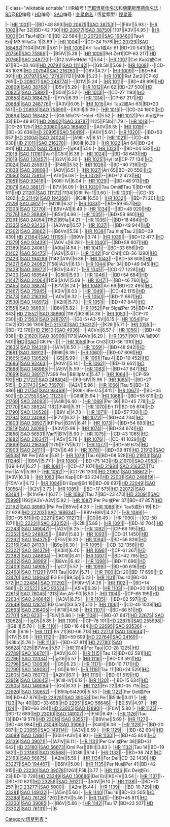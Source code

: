 <noinclude>{| class="wikitable sortable"
! HR编号
! [[巴耶恆星命名法|巴耶恆星命名法]]和[[佛蘭斯蒂德命名法|佛蘭斯蒂德命名法]]
! [[波恩星表|BD]]及[[科尔多瓦巡天星表|BD]]编号
! [[HD星表|HD]]编号
! [[SAO星表|SAO]]编号
! [[变星命名|变星命名]]
! 恆星類型
! [[视星等|视星等]]</noinclude>

|-
|[[HR_1001|HR 1001]]||--||BD+48 893||[[HD_20675|HD 20675]]||[[SAO_38753|SAO 38753]]||--||F6V||5.93
|-
|[[HR_1002|HR 1002]]||Per 32||BD+42 750||[[HD_20677|HD 20677]]||[[SAO_38750|SAO 38750]]||1107||A3V||4.95
|-
|[[HR_1003|HR 1003]]||Eri Tau4或Eri 16||BD-22 584||[[HD_20720|HD 20720]]||[[SAO_168460|SAO 168460]]||Tau4 Eri||M3.5IIIaCa-1||3.69
|-
|[[HR_1004|HR 1004]]||--||CD-24 1578||[[HD_20729|HD 20729]]||[[SAO_168462|SAO 168462]]||1104||M2III||5.61
|-
|[[HR_1005|HR 1005]]||Ari Tau1或Ari 61||BD+20 543||[[HD_20756|HD 20756]]||[[SAO_75886|SAO 75886]]||--||B5IV||5.28
|-
|[[HR_1006|HR 1006]]||Ret Zet1||CP-63 217||[[HD_20766|HD 20766]]||[[SAO_248770|SAO 248770]]||--||G2.5VFe1Hdel 1||5.54
|-
|[[HR_1007|HR 1007]]||Cet Kap2或Cet 97||BD+03 461||[[HD_20791|HD 20791]]||[[SAO_111142|SAO 111142]]||--||G8.5III||5.69
|-
|[[HR_1008|HR 1008]]||--||CD-43 1028||[[HD_20794|HD 20794]]||[[SAO_216263|SAO 216263]]||--||G8V||4.27
|-
|[[HR_1009|HR 1009]]||--||BD+64 391||[[HD_20797|HD 20797]]||[[SAO_12743|SAO 12743]]||1121||M0II||5.23
|-
|[[HR_1010|HR 1010]]||Ret Zet2||CP-62 265||[[HD_20807|HD 20807]]||[[SAO_248774|SAO 248774]]||--||G1V||5.24
|-
|[[HR_1011|HR 1011]]||--||BD+48 899||[[HD_20809|HD 20809]]||[[SAO_38768|SAO 38768]]||--||B5V||5.29
|-
|[[HR_1012|HR 1012]]||Ari 62||BD+27 500||[[HD_20825|HD 20825]]||[[SAO_75892|SAO 75892]]||--||G5III||5.52
|-
|[[HR_1013|HR 1013]]||--||CD-27 1183||[[HD_20853|HD 20853]]||[[SAO_168475|SAO 168475]]||--||F7V||6.39
|-
|[[HR_1014|HR 1014]]||--||CP-67 217||[[HD_20888|HD 20888]]||[[SAO_248776|SAO 248776]]||--||A3V||6.05
|-
|[[HR_1015|HR 1015]]||Ari Tau2或Ari 63||BD+20 551||[[HD_20893|HD 20893]]||[[SAO_75899|SAO 75899]]||--||K3III||5.09
|-
|[[HR_1016|HR 1016]]||--||CD-24 1600||[[HD_20894|HD 20894]]||[[SAO_168482|SAO 168482]]||--||G6.5IIbCN-1Hdel -1||5.52
|-
|[[HR_1017|HR 1017]]||Per Alp或Per 33||BD+49 917||[[HD_20902|HD 20902]]||[[SAO_38787|SAO 38787]]||1125||F5Ib||1.79
|-
|[[HR_1018|HR 1018]]||--||CD-26 1257||[[HD_20980|HD 20980]]||[[SAO_168493|SAO 168493]]||--||A0V||6.35
|-
|[[HR_1019|HR 1019]]||--||BD+33 636||[[HD_20995|HD 20995]]||[[SAO_56419|SAO 56419]]||--||A0V||5.61
|-
|[[HR_1020|HR 1020]]||--||BD+53 657||[[HD_21004|HD 21004]]||[[SAO_24024|SAO 24024]]||--||A9III-IV||6.51
|-
|[[HR_1021|HR 1021]]||--||CD-48 930||[[HD_21011|HD 21011]]||[[SAO_216278|SAO 216278]]||--||K0III||6.39
|-
|[[HR_1022|HR 1022]]||Ari 64||BD+24 481||[[HD_21017|HD 21017]]||[[SAO_75912|SAO 75912]]||--||gK4||5.50
|-
|[[HR_1023|HR 1023]]||--||BD+04 532||[[HD_21018|HD 21018]]||[[SAO_111161|SAO 111161]]||Var?||G5III||6.38
|-
|[[HR_1024|HR 1024]]||--||BD-08 643||[[HD_21019|HD 21019]]||[[SAO_130457|SAO 130457]]||--||G2V||6.20
|-
|[[HR_1025|HR 1025]]||Hyi Iot||CP-77 134||[[HD_21024|HD 21024]]||[[SAO_255973|SAO 255973]]||--||F4III||5.52
|-
|[[HR_1026|HR 1026]]||--||BD+40 736||[[HD_21038|HD 21038]]||[[SAO_38809|SAO 38809]]||--||A0V||6.51
|-
|[[HR_1027|HR 1027]]||Ari 65||BD+20 556||[[HD_21050|HD 21050]]||[[SAO_75915|SAO 75915]]||--||A1V||6.08
|-
|[[HR_1028|HR 1028]]||--||BD+12 473||[[HD_21051|HD 21051]]||[[SAO_93416|SAO 93416]]||--||K0III-IV||6.04
|-
|[[HR_1029|HR 1029]]||--||BD+48 913||[[HD_21071|HD 21071]]||[[SAO_38817|SAO 38817]]||--||B7V||6.09
|-
|[[HR_1030|HR 1030]]||Tau Omi或Tau 1||BD+08 511||[[HD_21120|HD 21120]]||[[SAO_111172|SAO 111172]]||1134||G6IIIFe-1||3.60
|-
|[[HR_1031|HR 1031]]||--||CD-33 1202||[[HD_21149|HD 21149]]||[[SAO_194268|SAO 194268]]||--||K3III||6.50
|-
|[[HR_1032|HR 1032]]||--||BD+71 201||[[HD_21179|HD 21179]]||[[SAO_4917|SAO 4917]]||--||M2III||6.32
|-
|[[HR_1033|HR 1033]]||--||BD+59 657||[[HD_21203|HD 21203]]||[[SAO_12770|SAO 12770]]||--||B9V+A1||6.49
|-
|[[HR_1034|HR 1034]]||--||BD+48 920||[[HD_21278|HD 21278]]||[[SAO_38849|SAO 38849]]||--||B5V||4.98
|-
|[[HR_1035|HR 1035]]||--||BD+59 660||[[HD_21291|HD 21291]]||[[SAO_24054|SAO 24054]]||1152||B9Ia||4.21
|-
|[[HR_1036|HR 1036]]||--||BD+18 484||[[HD_21335|HD 21335]]||[[SAO_93436|SAO 93436]]||--||A3Vnp||6.57
|-
|[[HR_1037|HR 1037]]||--||BD+49 944||[[HD_21362|HD 21362]]||[[SAO_38862|SAO 38862]]||--||B6Vn||5.58
|-
|[[HR_1038|HR 1038]]||Tau Xi或Tau 2||BD+09 439||[[HD_21364|HD 21364]]||[[SAO_111195|SAO 111195]]||--||B9Vn||3.74
|-
|[[HR_1039|HR 1039]]||--||BD+12 477||[[HD_21379|HD 21379]]||[[SAO_93439|SAO 93439]]||--||A0V s||6.28
|-
|[[HR_1040|HR 1040]]||--||BD+58 607||[[HD_21389|HD 21389]]||[[SAO_24061|SAO 24061]]||--||A0Ia||4.54
|-
|[[HR_1041|HR 1041]]||--||BD+33 656||[[HD_21402|HD 21402]]||[[SAO_56475|SAO 56475]]||--||A2V||5.61
|-
|[[HR_1042|HR 1042]]||For Chi1||CD-36 1290||[[HD_21423|HD 21423]]||[[SAO_194289|SAO 194289]]||1142||A1IV||6.39
|-
|[[HR_1043|HR 1043]]||--||BD+58 608||[[HD_21427|HD 21427]]||[[SAO_24062|SAO 24062]]||1158||A2V||6.13
|-
|[[HR_1044|HR 1044]]||Per 34||BD+49 945||[[HD_21428|HD 21428]]||[[SAO_38872|SAO 38872]]||--||B3V||4.67
|-
|[[HR_1045|HR 1045]]||--||CD-27 1228||[[HD_21430|HD 21430]]||[[SAO_168544|SAO 168544]]||--||G5III||5.93
|-
|[[HR_1046|HR 1046]]||--||BD+54 684||[[HD_21447|HD 21447]]||[[SAO_24064|SAO 24064]]||1159||A1V||5.09
|-
|[[HR_1047|HR 1047]]||--||BD+46 760||[[HD_21455|HD 21455]]||[[SAO_38874|SAO 38874]]||--||B7V||6.24
|-
|[[HR_1048|HR 1048]]||Ari 66||BD+22 495||[[HD_21467|HD 21467]]||[[SAO_75945|SAO 75945]]||--||K0IV||6.03
|-
|[[HR_1049|HR 1049]]||--||CD-42 1115||[[HD_21473|HD 21473]]||[[SAO_216316|SAO 216316]]||--||A0V||6.32
|-
|[[HR_1050|HR 1050]]||--||BD-11 667||[[HD_21530|HD 21530]]||[[SAO_148972|SAO 148972]]||--||K2III||5.73
|-
|[[HR_1051|HR 1051]]||--||BD+47 844||[[HD_21551|HD 21551]]||[[SAO_38893|SAO 38893]]||--||B8V||5.82
|-
|[[HR_1052|HR 1052]]||Per Sig或Per 35||BD+47 843||[[HD_21552|HD 21552]]||[[SAO_38890|SAO 38890]]||1167||K3III||4.36
|-
|[[HR_1053|HR 1053]]||--||CP-70 230||[[HD_21563|HD 21563]]||[[SAO_248797|SAO 248797]]||--||G0-5+A3-5V||6.15
|-
|[[HR_1054|HR 1054]]||For Chi2||CD-36 1306||[[HD_21574|HD 21574]]||[[SAO_194312|SAO 194312]]||--||K2III||5.71
|-
|[[HR_1055|HR 1055]]||--||BD+72 178||[[HD_21610|HD 21610]]||[[SAO_4936|SAO 4936]]||--||A0Vn||6.57
|-
|[[HR_1056|HR 1056]]||--||BD+48 938||[[HD_21620|HD 21620]]||[[SAO_38906|SAO 38906]]||1173||A0Vn||6.29
|-
|[[HR_1057|HR 1057]]||901 VA 1或901 NO||||[[HD|HD]]||[[SAO|SAO]]||GK Per||||
|-
|[[HR_1058|HR 1058]]||For Chi3||CD-36 1310||[[HD_21635|HD 21635]]||[[SAO_194318|SAO 194318]]||--||A1V||6.50
|-
|[[HR_1059|HR 1059]]||--||BD+48 942||[[HD_21661|HD 21661]]||[[SAO_38912|SAO 38912]]||--||B9III||6.39
|-
|[[HR_1060|HR 1060]]||--||BD-07 606||[[HD_21665|HD 21665]]||[[SAO_130520|SAO 130520]]||--||G5||5.99
|-
|[[HR_1061|HR 1061]]||Tau 4||BD+10 452||[[HD_21686|HD 21686]]||[[SAO_93463|SAO 93463]]||--||A0Vn||5.14
|-
|[[HR_1062|HR 1062]]||--||BD-13 662||[[HD_21688|HD 21688]]||[[SAO_148985|SAO 148985]]||--||A5IV||5.59
|-
|[[HR_1063|HR 1063]]||--||BD+47 847||[[HD_21699|HD 21699]]||[[SAO_38917|SAO 38917]]||V396 Per||B8IIIpMn||5.47
|-
|[[HR_1064|HR 1064]]||--||CP-69 192||[[HD_21722|HD 21722]]||[[SAO_248804|SAO 248804]]||--||F3-5IV||5.96
|-
|[[HR_1065|HR 1065]]||--||BD+27 515||[[HD_21743|HD 21743]]||[[SAO_75970|SAO 75970]]||--||A2V||5.96
|-
|[[HR_1066|HR 1066]]||Tau 5||BD+12 486||[[HD_21754|HD 21754]]||[[SAO_93469|SAO 93469]]||--||K0II-IIIFe-0.5||4.11
|-
|[[HR_1067|HR 1067]]||--||BD+05 502||[[HD_21755|HD 21755]]||[[SAO_111230|SAO 111230]]||--||G8III||5.94
|-
|[[HR_1068|HR 1068]]||--||BD+58 619||[[HD_21769|HD 21769]]||[[SAO_24093|SAO 24093]]||--||A4III||6.40
|-
|[[HR_1069|HR 1069]]||Per 36||BD+45 778||[[HD_21770|HD 21770]]||[[SAO_38924|SAO 38924]]||1182||F4III||5.31
|-
|[[HR_1070|HR 1070]]||Eri 17||BD-05 674||[[HD_21790|HD 21790]]||[[SAO_130528|SAO 130528]]||--||B9V s||4.73
|-
|[[HR_1071|HR 1071]]||--||BD+57 730||[[HD_21794|HD 21794]]||[[SAO_24098|SAO 24098]]||--||F7V||6.37
|-
|[[HR_1072|HR 1072]]||--||BD+44 734||[[HD_21803|HD 21803]]||[[SAO_38927|SAO 38927]]||KP Per||B2IV||6.41
|-
|[[HR_1073|HR 1073]]||--||BD+54 693||[[HD_21819|HD 21819]]||[[SAO_24099|SAO 24099]]||--||A3V||5.98
|-
|[[HR_1074|HR 1074]]||--||BD+34 674||[[HD_21856|HD 21856]]||[[SAO_56531|SAO 56531]]||Var?||B1V||5.90
|-
|[[HR_1075|HR 1075]]||--||CD-43 1085||[[HD_21882|HD 21882]]||[[SAO_216347|SAO 216347]]||--||A5V||5.78
|-
|[[HR_1076|HR 1076]]||--||CD-41 1029||[[HD_21899|HD 21899]]||[[SAO_216350|SAO 216350]]||1179||F7V||6.12
|-
|[[HR_1077|HR 1077]]||--||BD+59 675||[[HD_21903|HD 21903]]||[[SAO_24111|SAO 24111]]||--||F3V||6.46
|-
|[[HR_1078|HR 1078]]||--||BD+39 811||[[HD_21912|HD 21912]]||[[SAO_56538|SAO 56538]]||IW Per||A5m||5.81
|-
|[[HR_1079|HR 1079]]||Tau 6||BD+08 528||[[HD_21933|HD 21933]]||[[SAO_111246|SAO 111246]]||--||B9IV||5.77
|-
|[[HR_1080|HR 1080]]||--||BD+75 143||[[HD_21970|HD 21970]]||[[SAO_4953|SAO 4953]]||--||G9III-IV||6.27
|-
|[[HR_1081|HR 1081]]||--||CD-47 1071||[[HD_21981|HD 21981]]||[[SAO_216357|SAO 216357]]||TU Hor||A1V||5.99
|-
|[[HR_1082|HR 1082]]||--||CD-26 1333||[[HD_21997|HD 21997]]||[[SAO_168612|SAO 168612]]||--||A3V||6.38
|-
|[[HR_1083|HR 1083]]||Ret Kap||CP-63 234||[[HD_22001|HD 22001]]||[[SAO_248819|SAO 248819]]||--||F5IV-V||4.72
|-
|[[HR_1084|HR 1084]]||Eri Eps或Eri 18||BD-09 697||[[HD_22049|HD 22049]]||[[SAO_130564|SAO 130564]]||--||K2V||3.73
|-
|[[HR_1085|HR 1085]]||--||BD+17 575||[[HD_22072|HD 22072]]||[[SAO_93494|SAO 93494]]||--||K1IVFe-1||6.17
|-
|[[HR_1086|HR 1086]]||Tau 7||BD+23 473||[[HD_22091|HD 22091]]||[[SAO_75999|SAO 75999]]||1192||A3V+A3V||5.92
|-
|[[HR_1087|HR 1087]]||Per Psi或Per 37||BD+47 857||[[HD_22192|HD 22192]]||[[SAO_38980|SAO 38980]]||Psi Per||B5Ve||4.23
|-
|[[HR_1088|HR 1088]]||Eri Tau5或Eri 19||BD-22 628||[[HD_22203|HD 22203]]||[[SAO_168634|SAO 168634]]||--||B8V+B8V||4.27
|-
|[[HR_1089|HR 1089]]||--||BD+05 511||[[HD_22211|HD 22211]]||[[SAO_111273|SAO 111273]]||--||G0||6.49
|-
|[[HR_1090|HR 1090]]||--||CD-50 1071||[[HD_22231|HD 22231]]||[[SAO_233152|SAO 233152]]||--||K2III||5.68
|-
|[[HR_1091|HR 1091]]||--||BD-10 704||[[HD_22243|HD 22243]]||[[SAO_149047|SAO 149047]]||--||A2V||6.25
|-
|[[HR_1092|HR 1092]]||--||CP-66 195||[[HD_22252|HD 22252]]||[[SAO_248825|SAO 248825]]||--||B8V||5.83
|-
|[[HR_1093|HR 1093]]||--||CD-31 1450||[[HD_22262|HD 22262]]||[[SAO_194375|SAO 194375]]||--||F5V||6.20
|-
|[[HR_1094|HR 1094]]||--||BD+56 826||[[HD_22316|HD 22316]]||[[SAO_24133|SAO 24133]]||--||B9p||6.30
|-
|[[HR_1095|HR 1095]]||--||CD-32 1358||[[HD_22322|HD 22322]]||[[SAO_194379|SAO 194379]]||--||K3III||6.40
|-
|[[HR_1096|HR 1096]]||--||CP-61 267||[[HD_22382|HD 22382]]||[[SAO_248834|SAO 248834]]||--||K0III||6.41
|-
|[[HR_1097|HR 1097]]||--||BD+42 795||[[HD_22402|HD 22402]]||[[SAO_38999|SAO 38999]]||--||B8Vn||6.42
|-
|[[HR_1098|HR 1098]]||--||BD-11 696||[[HD_22409|HD 22409]]||[[SAO_149057|SAO 149057]]||--||gG7||5.57
|-
|[[HR_1099|HR 1099]]||--||BD+00 616||[[HD_22468|HD 22468]]||[[SAO_111291|SAO 111291]]||V711 Tau||G9V||5.71
|-
|[[HR_1100|HR 1100]]||Eri 20||BD-17 699||[[HD_22470|HD 22470]]||[[SAO_149063|SAO 149063]]||EG Eri||B9.5p||5.23
|-
|[[HR_1101|HR 1101]]||Tau 10||BD-00 572||[[HD_22484|HD 22484]]||[[SAO_111292|SAO 111292]]||--||F9IV-V||4.28
|-
|[[HR_1102|HR 1102]]||--||BD+14 586||[[HD_22522|HD 22522]]||[[SAO_93524|SAO 93524]]||--||A5IV||6.39
|-
|[[HR_1103|HR 1103]]||--||BD+20 602||[[HD_22615|HD 22615]]||[[SAO_76045|SAO 76045]]||1213||Am,A5-F0||6.50
|-
|[[HR_1104|HR 1104]]||--||CP-66 199||[[HD_22634|HD 22634]]||[[SAO_248842|SAO 248842]]||--||A3V||6.75
|-
|[[HR_1105|HR 1105]]||--||BD+62 597||[[HD_22649|HD 22649]]||[[SAO_12874|SAO 12874]]||BD Cam||S3.5/2||5.10
|-
|[[HR_1106|HR 1106]]||--||CD-40 1008||[[HD_22663|HD 22663]]||[[SAO_216405|SAO 216405]]||--||K1III||4.58
|-
|[[HR_1107|HR 1107]]||--||BD+86 51||[[HD_22701|HD 22701]]||[[SAO_623|SAO 623]]||--||F5IV||5.86
|-
|[[HR_1108|HR 1108]]||--||BD-07 647||[[HD_22675|HD 22675]]||[[SAO_130628|SAO 130628]]||--||gG5||5.85
|-
|[[HR_1109|HR 1109]]||--||CP-78 101||[[HD_22676|HD 22676]]||[[SAO_255998|SAO 255998]]||--||G8III||5.70
|-
|[[HR_1110|HR 1110]]||--||BD+16 484||[[HD_22695|HD 22695]]||[[SAO_93536|SAO 93536]]||--||K0III||6.16
|-
|[[HR_1111|HR 1111]]||Eri 21||BD-06 713||[[HD_22713|HD 22713]]||[[SAO_130634|SAO 130634]]||--||K1V||5.96
|-
|[[HR_1112|HR 1112]]||--||BD+59 699||[[HD_22764|HD 22764]]||[[SAO_24169|SAO 24169]]||--||K3IIb||5.76
|-
|[[HR_1113|HR 1113]]||--||BD+37 811||[[HD_22780|HD 22780]]||[[SAO_56628|SAO 56628]]||1225||B7Vne||5.57
|-
|[[HR_1114|HR 1114]]||For Tau||CD-28 1225||[[HD_22789|HD 22789]]||[[SAO_168701|SAO 168701]]||--||A0V||6.01
|-
|[[HR_1115|HR 1115]]||Tau 12||BD+02 581||[[HD_22796|HD 22796]]||[[SAO_111334|SAO 111334]]||--||gG6||5.57
|-
|[[HR_1116|HR 1116]]||--||BD-03 591||[[HD_22798|HD 22798]]||[[SAO_130639|SAO 130639]]||--||G5||6.23
|-
|[[HR_1117|HR 1117]]||--||BD-10 717||[[HD_22799|HD 22799]]||[[SAO_149082|SAO 149082]]||--||G5||6.19
|-
|[[HR_1118|HR 1118]]||Tau 11||BD+24 529||[[HD_22805|HD 22805]]||[[SAO_76073|SAO 76073]]||--||A2IV||6.11
|-
|[[HR_1119|HR 1119]]||--||BD-01 519||[[HD_22819|HD 22819]]||[[SAO_130645|SAO 130645]]||--||K1III-IV||6.12
|-
|[[HR_1120|HR 1120]]||--||BD-15 634||[[HD_22905|HD 22905]]||[[SAO_149094|SAO 149094]]||--||G5||6.33
|-
|[[HR_1121|HR 1121]]||Eri 22||BD-05 715||[[HD_22920|HD 22920]]||[[SAO_130652|SAO 130652]]||--||B9IIIpSi4200||5.53
|-
|[[HR_1122|HR 1122]]||Per Del或Per 39||BD+47 876||[[HD_22928|HD 22928]]||[[SAO_39053|SAO 39053]]||Del Per||B5IIIe||3.01
|-
|[[HR_1123|HR 1123]]||Per 40||BD+33 698||[[HD_22951|HD 22951]]||[[SAO_56646|SAO 56646]]||--||B0.5V||4.97
|-
|[[HR_1124|HR 1124]]||--||BD+66 284||[[HD_23005|HD 23005]]||[[SAO_12890|SAO 12890]]||--||F0IV||5.80
|-
|[[HR_1125|HR 1125]]||--||BD-12 689||[[HD_23010|HD 23010]]||[[SAO_149107|SAO 149107]]||--||F5II||6.49
|-
|[[HR_1126|HR 1126]]||Tau 13||BD+19 578||[[HD_23016|HD 23016]]||[[SAO_93557|SAO 93557]]||--||B9Vne||5.69
|-
|[[HR_1127|HR 1127]]||--||BD+48 984||[[HD_23049|HD 23049]]||[[SAO_39063|SAO 39063]]||--||K4III||6.06
|-
|[[HR_1128|HR 1128]]||--||BD-20 687||[[HD_23055|HD 23055]]||[[SAO_149114|SAO 149114]]||--||A3V||6.59
|-
|[[HR_1129|HR 1129]]||--||BD+62 604||[[HD_23089|HD 23089]]||[[SAO_12891|SAO 12891]]||--||G0III+A3V||4.80
|-
|[[HR_1130|HR 1130]]||--||BD+45 804||[[HD_23139|HD 23139]]||[[SAO_39071|SAO 39071]]||--||A7IV||6.11
|-
|[[HR_1131|HR 1131]]||Per Omi或Per 38||BD+31 642||[[HD_23180|HD 23180]]||[[SAO_56673|SAO 56673]]||Omi Per||B1III||3.83
|-
|[[HR_1132|HR 1132]]||Tau 14||BD+19 582||[[HD_23183|HD 23183]]||[[SAO_93568|SAO 93568]]||--||G8III||6.14
|-
|[[HR_1133|HR 1133]]||--||BD+36 742||[[HD_23193|HD 23193]]||[[SAO_56675|SAO 56675]]||--||A2m||5.59
|-
|[[HR_1134|HR 1134]]||For Del||CD-32 1430||[[HD_23227|HD 23227]]||[[SAO_194467|SAO 194467]]||--||B5IV||5.00
|-
|[[HR_1135|HR 1135]]||Per Nu或Per 41||BD+42 815||[[HD_23230|HD 23230]]||[[SAO_39078|SAO 39078]]||1261||F5II||3.77
|-
|[[HR_1136|HR 1136]]||Eri Del或Eri 23||BD-10 728||[[HD_23249|HD 23249]]||[[SAO_130686|SAO 130686]]||Del Eri||K0+IV||3.54
|-
|[[HR_1137|HR 1137]]||--||BD+20 621||[[HD_23258|HD 23258]]||[[SAO_76121|SAO 76121]]||--||A0V||6.10
|-
|[[HR_1138|HR 1138]]||--||BD+70 257||[[HD_23277|HD 23277]]||[[SAO_5000|SAO 5000]]||--||A2m||5.44
|-
|[[HR_1139|HR 1139]]||--||BD-10 729||[[HD_23281|HD 23281]]||[[SAO_149132|SAO 149132]]||--||A5m||5.60
|-
|[[HR_1140|HR 1140]]||Tau 16||BD+23 505||[[HD_23288|HD 23288]]||[[SAO_76126|SAO 76126]]||1262||B7IV||5.46
|-
|[[HR_1141|HR 1141]]||--||BD+45 811||[[HD_23300|HD 23300]]||[[SAO_39085|SAO 39085]]||--||B6V||5.66
|-
|[[HR_1142|HR 1142]]||Tau 17||BD+23 507||[[HD_23302|HD 23302]]||[[SAO_76131|SAO 76131]]||--||B
[[Category:恆星列表|Category:恆星列表]]
[[Category:HR天體|*]]